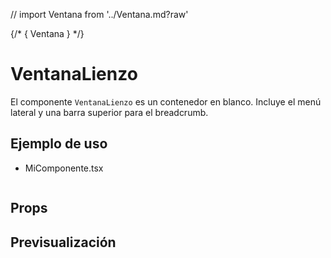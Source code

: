 // import Ventana from '../Ventana.md?raw'

<Meta of={LogoStories} />

{/* <Markdown>{ Ventana }</Markdown> */}

# VentanaLienzo
El componente `VentanaLienzo` es un contenedor en blanco. Incluye el menú lateral y una barra superior para el breadcrumb.

## Ejemplo de uso

- MiComponente.tsx
```tsx

```

## Props

<ArgTypes />

## Previsualización

<Stories />

